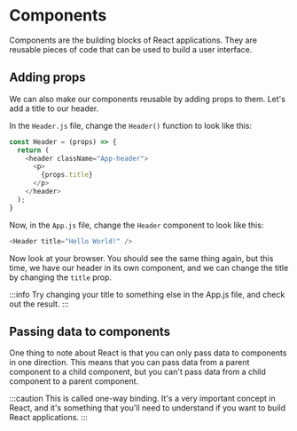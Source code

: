 # Components

Components are the building blocks of React applications. They are reusable pieces of code that can be used to build a user interface.

## Adding props

We can also make our components reusable by adding props to them. Let's add a title to our header.

In the `Header.js` file, change the `Header()` function to look like this:

```js
const Header = (props) => {
  return (
    <header className="App-header">
      <p>
        {props.title}
      </p>
    </header>
  );
}
```

Now, in the `App.js` file, change the `Header` component to look like this:

```js
<Header title="Hello World!" />
```

Now look at your browser. You should see the same thing again, but this time, we have our header in its own component, and we can change the title by changing the `title` prop.

:::info
Try changing your title to something else in the App.js file, and check out the result.
:::

## Passing data to components

One thing to note about React is that you can only pass data to components in one direction. This means that you can pass data from a parent component to a child component, but you can't pass data from a child component to a parent component.

:::caution
This is called one-way binding. It's a very important concept in React, and it's something that you'll need to understand if you want to build React applications.
:::